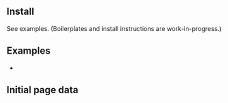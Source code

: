 
## Install

See examples. (Boilerplates and install instructions are work-in-progress.)

## Examples

- <Link href="/examples/svelte-kit" />

## Initial page data

<MostlyMutations toolName="SvelteKit" />
